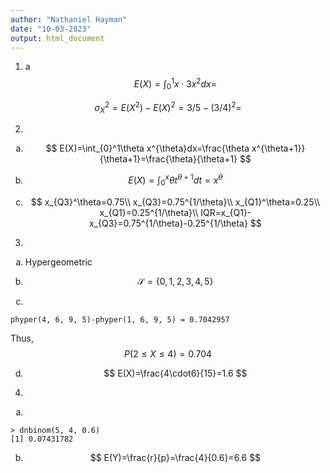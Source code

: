```yaml
---
author: "Nathaniel Hayman"
date: "10-03-2023"
output: html_document
---
```


1. a
$$
E(X)=\int_{0}^1x\cdot3x^2dx=
$$

$$
\sigma_X^2=E(X^2)-E(X)^2=3/5-(3/4)^2=
$$

2. 
a)
$$
E(X)=\int_{0}^1\theta x^{\theta}dx=\frac{\theta x^{\theta+1}}{\theta+1}=\frac{\theta}{\theta+1}
$$

b)
$$
E(X)=\int_{0}^x\theta t^{\theta+1}dt=x^\theta
$$

c)
$$
x_{Q3}^\theta=0.75\\
x_{Q3}=0.75^{1/\theta}\\
x_{Q1}^\theta=0.25\\
x_{Q1}=0.25^{1/\theta}\\
IQR=x_{Q1}-x_{Q3}=0.75^{1/\theta}-0.25^{1/\theta}
$$

3. 
a) Hypergeometric

b)
$$
\mathcal{S}=\{0, 1, 2, 3, 4, 5\}
$$

c)
```
phyper(4, 6, 9, 5)-phyper(1, 6, 9, 5) = 0.7042957
```
Thus,
$$
P(2\leq X\leq 4)=0.704
$$

d)
$$
E(X)=\frac{4\cdot6}{15}=1.6
$$

4. 
a)
```
> dnbinom(5, 4, 0.6)
[1] 0.07431782
```
b)
$$
E(Y)=\frac{r}{p}=\frac{4}{0.6}=6.6
$$